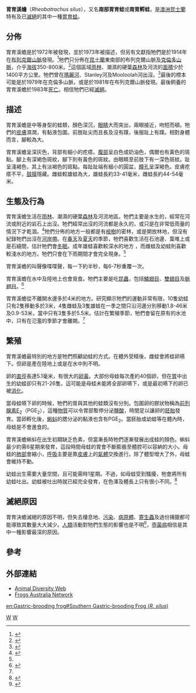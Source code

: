 {{Speciesbox 
| genus = Rheobatrachus
| species = silus
| authority = Liem, 1973
| status = EX
| status_system = iucn3.1
| status_ref = <ref name=IUCN>{{IUCN2008|assessors=Ed Meyer, David Newell, Harry Hines, Sarah May, Jean-Marc Hero, John Clarke, Frank Lemckert|year=2004|title=Rheobatrachus silus|id=19475|downloaded=2008-12-27}}</ref>
| image = Rheobatrachus silus.jpg
| extinct = 1980年代
| range_map = Reobatrachus distribution2.png
| range_map_width = 250px
| range_map_caption = 綠色的地方是以往胃育溪蟾分佈的地方。
}}

'''胃育溪蟾'''（''Rheobatrachus silus''），又名'''南部胃育蛙'''或'''南胃孵蛙'''，是[[澳洲|澳洲]][[昆士蘭|昆士蘭]]特有及已[[滅絕|滅絕]]的其中一種[[胃育蛙|胃育蛙]]。

==分佈==
胃育溪蟾是於1972年被發現，並於1973年被描述，但另有文獻指牠們是於1914年在[[布列克爾山脈|布列克爾山脈]]發現。<ref>{{Cite journal en|author=Ingram, G.J.|year=1991|title=The earliest records of the extinct Platypus Frog|journal=Memoirs of the Queensland Museum|volume=30|issue=3|pages=454}}</ref>牠們只分佈在[[昆士蘭|昆士蘭]]東南部的布列克爾山脈及[[克倫多山脈|克倫多山脈]]，介乎[[海拔|海拔]]350-800米。<ref name="Hines1999">{{Cite book en|author=Hines, H., Mahony, M. and McDonald, K.|year=1999|chapter=An assessment of frog declines in Wet Subtropical Australia|editor=A. Campbell (ed.)|title=Declines and Disappearances of Australian Frogs|publisher=Environment Australia}}</ref>這個區域[[雨林|雨林]]、潮濕的硬葉[[森林|森林]]及河流的[[面積|面積]]少於1400平方公里。牠們曾在[[瑪麗河|瑪麗河]]、Stanley河及Mooloolah河出沒。<ref name="Ingram1983">{{Cite book en|author=Ingram, G.J.|year=1983|chapter=Natural History|editor=M.J. Tyler (ed.)|title=The Gastric Brooding Frog|pages=16-35|publisher=Croom Helm|location=London}}</ref>最後的標本可能是於1979年在克倫多山脈，或是於1981年在布列克爾山脈發現。最後飼養的胃育溪蟾於1983年[[死亡|死亡]]。相信牠們已經[[滅絕|滅絕]]。

==描述==
胃育溪蟾是中等身型的蛙類，顏色深沉，[[眼睛|眼睛]]大而突出，兩眼接近，吻短而頓。牠們的[[皮膚|皮膚]]濕潤，有黏液包圍。前肢趾尖而且長及沒有蹼，後服趾上有蹼。相對身體而言，腳較為大。

胃育溪蟾呈深灰色，背部有細小的疙瘩。[[腹部|腹部]]呈白色或奶油色，偶爾也有黃色的斑點。腳上有深褐色斑紋，腳下則有黃色的斑紋。由眼睛至前肢下有一深色斑紋。趾呈淺褐色，其上有淡褐色的斑點。每趾趾端有細小的圓盆，[[瞳孔|瞳孔]]呈深褐色。皮膚疙瘩不平，[[鼓膜|鼓膜]]隱藏。雌蛙較雄蛙為大，雄蛙長約33-41毫米，雌蛙長約44-54毫米。

==生態及行為==
胃育溪蟾生活在[[雨林|雨林]]、潮濕的硬葉[[森林|森林]]及河流地區。牠們主要是水生的，經常在河流或附近的岩石上出沒。牠們經常出沒的河流都是永久的，或只是在非常低雨量的情況下才乾涸。<ref>{{Cite book en|author=Meyer, E., Hines, H. and Hero, J.-M.|year=2001|chapter=Southern Gastric-brooding Frog, ''Rheobatrachus silus''|title=Wet Forest Frogs of South-east Queensland|pages=34-35|publisher=Griffith University|location=Gold Coast}}</ref>牠們分佈的地方一般都是有[[桉樹|桉樹]]的密林，或是開放林地，但沒有紀錄牠們出沒在[[河岸帶|河岸帶]]。在[[春天|春天]]及[[夏天|夏天]]的季節，牠們喜歡生活在石池邊、葉堆上或是石縫間，估計牠們會[[冬眠|冬眠]]。成年雄蛙喜歡較深水的地方 ，而雌蛙及幼蛙則喜歡較淺水的地方。牠們只會在下雨期間才會完全現身。<ref name="Ingram1983" />

胃育溪蟾的叫聲像喋喋聲，每一下約半秒，每6-7秒重覆一次。

胃育溪蟾在水中及陸地上也會覓食。牠們主要是吃[[昆蟲|昆蟲]]，包括[[鱗翅目|鱗翅目]]、[[雙翅目|雙翅目]]及[[脈翅目|脈翅目]]。<ref>{{Cite journal en|author=Liem, D.S.|year=1973|title=A new genus of frog of the family Leptodactylidae from S. E. Queensland, Australia|journal=Memoirs of the Queensland Museum|volume=16|issue=3|pages=459-470}}</ref>

胃育溪蟾從不離開水邊多於4米的地方。研究顯示牠們的運動非常有限，10隻幼蛙只有2隻移動多於3米，4隻雌蛙及3隻雄蛙在一季之間只沿河邊分別移動1.8-46米及0.9-53米，當中只有3隻多於5.5米。估計在繁殖季節，牠們會留在原有的水池中，只有在氾濫的季節才會離開。<ref name="Ingram1983" />

==繁殖==
胃育溪蟾最特別的地方是牠們照顧幼蛙的方式。在體外受精後，雌蛙會將蛙卵嚥下。但卵是產在陸地上或是在水中則不明。

卵的[[直徑|直徑]]長達5.1毫米，有很大的[[卵黃|卵黃]]。大部份母蛙每次產約40個卵，但在[[胃|胃]]中出生的幼蛙卻只有21-26隻。這可能是母蛙未能將全部卵嚥下，或是最初嚥下的卵已被[[消化|消化]]。

當母蛙嚥下卵的時候，牠們的胃與其他的蛙類沒有分別。包圍卵的膠狀物稱為[[前列腺素|前列腺素]]E<sub>2</sub>（PGE<sub>2</sub>），這種[[物質|物質]]可以令胃部暫停分泌[[鹽酸|鹽酸]]，時間足以讓卵的[[胚胎|胚胎]]發育。當卵孵化後，[[蝌蚪|蝌蚪]]的腮分泌的黏液也含有PGE<sub>2</sub>。當胚胎或幼蛙等在體內時，母蛙是不會進食的。

胃育溪蟾蝌蚪在出生初期缺乏色素，但當漸長時牠們逐漸發展出成蛙的顏色。蝌蚪最少約需6星期來發育，這段時間母蛙的胃會不斷膨脹至體腔可以容納的大小。母蛙的[[肺部|肺部]]會縮小，[[呼吸|呼吸]]主要是靠[[皮膚|皮膚]]上的[[氣體|氣體]]交換進行。除了體型增大了外，母蛙會維持不動。

幼蛙出生需要大量空間，且可能需時1星期。不過，如母蛙受到騷擾，牠會將所有幼蛙吐出。幼蛙被吐出時就已經完全發育，在色澤及體長上只有很小不同。<ref>{{Cite book en|author=Tyler, M. J.|year=1994|title=Australian Frogs A Natural History|chapter=Gastric Brooding Frogs|pages=135-140|publisher=Reed Books}}</ref>

==滅絕原因==
胃育決蟾滅絕的原因不明，但失去棲息地、[[污染|污染]]、[[病原體|病原體]]、[[寄生蟲|寄生蟲]]及過份捕獵都可能導致其數量大大減少。[[人類|人類]]活動對牠們生態的影響也是不明<ref name="McDonald1990">{{Cite journal en|author=McDonald, K.R.|year=1990|title=''Rheobatrachus'' Liem and Taudactylus Straughan & Lee (Anura: Leptodactylidae) in Eungella National Park, Queensland: distribution and decline|journal=Transactions of the Royal Society of South Australia|volume=114|issue=4|pages=187-194}}</ref>，[[壺菌病|壺菌病]]相信是其中一種影響最深的原因。

==參考==
{{reflist}}

==外部連結==
* [http://animaldiversity.ummz.umich.edu/site/accounts/information/Rheobatrachus_silus.html Animal Diversity Web] {{Wayback|url=http://animaldiversity.ummz.umich.edu/site/accounts/information/Rheobatrachus_silus.html |date=20200614083846 }}
* [https://web.archive.org/web/20081227011050/http://www.frogsaustralia.net.au/frogs/display.cfm?frog_id=84 Frogs Australia Network]
{{Taxonbar}}

[[Category:IUCN紅色名錄絕滅物種|W]]
[[Category:溪蟾屬|W]]

[[en:Gastric-brooding_frog#Southern_Gastric-brooding_Frog_(''R._silus'')|en:Gastric-brooding frog#Southern Gastric-brooding Frog (''R. silus'')]]